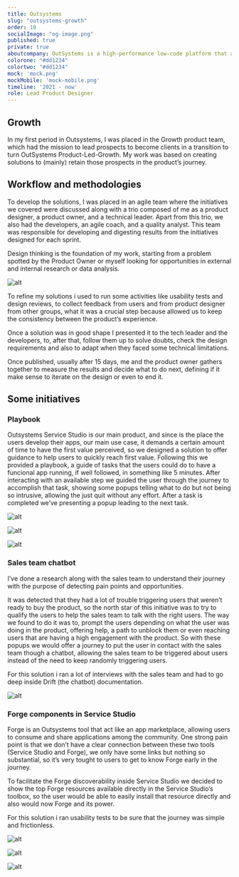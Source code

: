 ```yaml
---
title: Outsystems
slug: "outsystems-growth"
order: 10
socialImage: "og-image.png"
published: true
private: true
aboutcompany: OutSystems is a high-performance low-code platform that achieves serious productivity, creating serious apps with continuous innovation. Visual development tools and automation powered by AI help customers tackle strategic challenges such as application modernization, workplace innovation, business process automation, and customer experience transformation.
colorone: "#dd1234"
colortwo: "#dd1234"
mock: 'mock.png'
mockMobile: 'mock-mobile.png'
timeline: '2021 - now'
role: Lead Product Designer
---
```


<meta name="robots" content="noindex, nofollow" />

<div class="text">

## Growth

<p>In my first period in Outsystems, I was placed in the Growth product team, which had the mission to lead prospects to become clients in a transition to turn OutSystems Product-Led-Growth. My work was based on creating solutions to (mainly) retain those prospects in the product’s journey.</p>

## Workflow and methodologies

<p>To develop the solutions, I was placed in an agile team where the initiatives we covered were discussed along with a trio composed of me as a product designer, a product owner, and a technical leader. Apart from this trio, we also had the developers, an agile coach, and a quality analyst. This team was responsible for developing and digesting results from the initiatives designed for each sprint.</p>

<p>Design thinking is the foundation of my work, starting from a problem spotted by the Product Owner or myself looking for opportunities in external and internal research or data analysis.</p>

![alt](double-diamond.png)

<p>To refine my solutions i used to run some activities like usability tests and design reviews, to collect feedback from users and from product designer from other groups, what it was a crucial step because allowed us to keep the consistency between the product’s experience.</p>

<p>Once a solution was in good shape I presented it to the tech leader and the developers, to, after that, follow them up to solve doubts, check the design requirements and also to adapt when they faced some technical limitations.</p>

<p>Once published, usually after 15 days, me and the product owner gathers together to measure the results and decide what to do next, defining if it make sense to iterate on the design or even to end it.</p>

</div>

<div class="text">

## Some initiatives

### Playbook

<p>Outsystems Service Studio is our main product, and since is the place the users develop their apps, our main use case, it demands a certain amount of time to have the first value perceived, so we designed a solution to offer guidance to help users to quickly reach first value. Following this we provided a playbook, a guide of tasks that the users could do to have a funcional app running, if well followed, in something like 5 minutes. After interacting with an available step we guided the user through the journey to accomplish that task, showing some popups telling what to do but not being so intrusive, allowing the just quit without any effort. After a task is completed we’ve presenting a popup leading to the next task.</p>

![alt](playbook-1.png)

![alt](playbook-2.png)

![alt](playbook-3.png)

</div>

<div class="text">

### Sales team chatbot

<p>I’ve done a research along with the sales team to understand their journey with the purpose of detecting pain points and opportunities.</p>

<p>It was detected that they had a lot of trouble triggering users that weren’t ready to buy the product, so the north star of this initiative was to try to qualify the users to help the sales team to talk with the right users. The way we found to do it was to, prompt the users depending on what the user was doing in the product, offering help, a path to unblock them or even reaching users that are having a high engagement with the product. So with these popups we would offer a journey to put the user in contact with the sales team though a chatbot, allowing the sales team to be triggered about users instead of the need to keep randomly triggering users.</p>

<p>For this solution i ran a lot of interviews with the sales team and had to go deep inside Drift (the chatbot) documentation.</p>

![alt](chat-1.png)

</div>

<div class="text">

### Forge components in Service Studio

<p>Forge is an Outsystems tool that act like an app marketplace, allowing users to consume and share applications among the community. One strong pain point is that we don’t have a clear connection between these two tools (Service Studio and Forge), we only have some links but nothing so substantial, so it’s very tought to users to get to know Forge early in the journey.</p>

<p>To facilitate the Forge discoverability inside Service Studio we decided to show the top Forge resources available directly in the Service Studio’s toolbox, so the user would be able to easily install that resource directly and also would now Forge and its power.</p>

<p>For this solution i ran usability tests to be sure that the journey was simple and frictionless.</p>

![alt](forge-1.png)

![alt](forge-2.png)

![alt](forge-3.png)

</div>